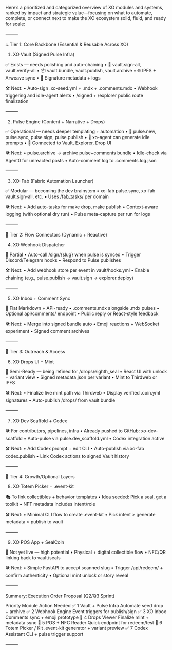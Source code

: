 Here’s a prioritized and categorized overview of XO modules and systems, ranked by impact and strategic value—focusing on what to automate, complete, or connect next to make the XO ecosystem solid, fluid, and ready for scale:

⸻

🔝 Tier 1: Core Backbone (Essential & Reusable Across XO)

1. XO Vault (Signed Pulse Infra)

✅ Exists — needs polishing and auto-chaining
• 🔐 vault.sign-all, vault.verify-all
• 📦 vault.bundle, vault.publish, vault.archive
• 🌐 IPFS + Arweave sync
• 📄 Signature metadata + logs

🛠️ Next:
• Auto-sign .xo-seed.yml + .mdx + .comments.mdx
• Webhook triggering and idle-agent alerts
• /signed + /explorer public route finalization

⸻

2. Pulse Engine (Content + Narrative + Drops)

✅ Operational — needs deeper templating + automation
• 📃 pulse.new, pulse.sync, pulse.sign, pulse.publish
• 🧠 xo-agent can generate idle prompts
• 🎯 Connected to Vault, Explorer, Drop UI

🛠️ Next:
• pulse.archive → archive pulse+comments bundle
• Idle-check via Agent0 for unreacted posts
• Auto-comment log to .comments.log.json

⸻

3. XO-Fab (Fabric Automation Launcher)

✅ Modular — becoming the dev brainstem
• xo-fab pulse.sync, xo-fab vault.sign-all, etc.
• Uses /fab_tasks/ per domain

🛠️ Next:
• Add auto-tasks for make drop, make publish
• Context-aware logging (with optional dry run)
• Pulse meta-capture per run for logs

⸻

🔁 Tier 2: Flow Connectors (Dynamic + Reactive)

4. XO Webhook Dispatcher

🔄 Partial
• Auto-call /sign/{slug} when pulse is synced
• Trigger Discord/Telegram hooks
• Respond to Pulse publishes

🛠️ Next:
• Add webhook store per event in vault/hooks.yml
• Enable chaining (e.g., pulse.publish → vault.sign → explorer.deploy)

⸻

5. XO Inbox + Comment Sync

💬 Flat Markdown + API-ready
• .comments.mdx alongside .mdx pulses
• Optional api/comments/<slug> endpoint
• Public reply or React-style feedback

🛠️ Next:
• Merge into signed bundle auto
• Emoji reactions + WebSocket experiment
• Signed comment archives

⸻

📣 Tier 3: Outreach & Access

6. XO Drops UI + Mint

🎨 Semi-Ready — being refined for /drops/eighth_seal
• React UI with unlock + variant view
• Signed metadata.json per variant
• Mint to Thirdweb or IPFS

🛠️ Next:
• Finalize live mint path via Thirdweb
• Display verified .coin.yml signatures
• Auto-publish /drops/<slug> from vault bundle

⸻

7. XO Dev Scaffold + Codex

🛠️ For contributors, pipelines, infra
• Already pushed to GitHub: xo-dev-scaffold
• Auto-pulse via pulse.dev_scaffold.yml
• Codex integration active

🛠️ Next:
• Add Codex prompt + edit CLI
• Auto-publish via xo-fab codex.publish
• Link Codex actions to signed Vault history

⸻

🌱 Tier 4: Growth/Optional Layers

8. XO Totem Picker + .event-kit

🎭 To link collectibles + behavior templates
• Idea seeded: Pick a seal, get a toolkit
• NFT metadata includes intent/role

🛠️ Next:
• Minimal CLI flow to create .event-kit
• Pick intent > generate metadata > publish to vault

⸻

9. XO POS App + SealCoin

🧾 Not yet live — high potential
• Physical + digital collectible flow
• NFC/QR linking back to vault/seals

🛠️ Next:
• Simple FastAPI to accept scanned slug
• Trigger /api/redeem/<slug> + confirm authenticity
• Optional mint unlock or story reveal

⸻

Summary: Execution Order Proposal (Q2/Q3 Sprint)

Priority Module Action Needed
✅ 1 Vault + Pulse Infra Automate seed drop + archive
✅ 2 Webhook Engine Event triggers for publish/sign
✅ 3 XO Inbox Comments sync + emoji prototype
🚧 4 Drops Viewer Finalize mint + metadata sync
🧪 5 POS + NFC Reader Quick endpoint for redeem/test
🧪 6 Totem Picker / Kit .event-kit generator + variant preview
✅ 7 Codex Assistant CLI + pulse trigger support

⸻
